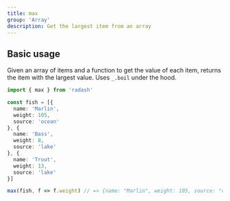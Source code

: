 ```yaml
---
title: max
group: 'Array'
description: Get the largest item from an array
---
```





## Basic usage

Given an array of items and a function to get the value of each item, returns the item with the largest value. Uses `_.boil` under the hood.

```ts
import { max } from 'radash'

const fish = [{
  name: 'Marlin',
  weight: 105,
  source: 'ocean'
}, {
  name: 'Bass',
  weight: 8,
  source: 'lake'
}, {
  name: 'Trout',
  weight: 13,
  source: 'lake'
}]

max(fish, f => f.weight) // => {name: "Marlin", weight: 105, source: "ocean"}
```









